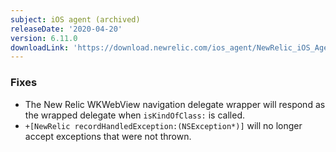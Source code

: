 ```yaml
---
subject: iOS agent (archived)
releaseDate: '2020-04-20'
version: 6.11.0
downloadLink: 'https://download.newrelic.com/ios_agent/NewRelic_iOS_Agent_6.11.0.zip'
---
```


### Fixes

* The New Relic WKWebView navigation delegate wrapper will respond as the wrapped delegate when `isKindOfClass:` is called.
* `+[NewRelic recordHandledException:(NSException*)]` will no longer accept exceptions that were not thrown.
